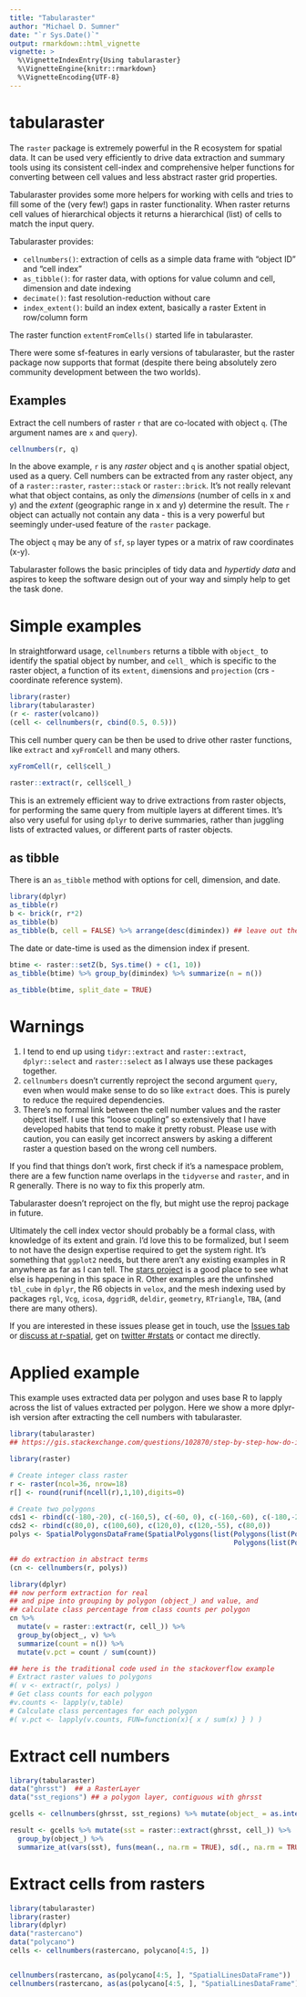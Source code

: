 ```yaml
---
title: "Tabularaster"
author: "Michael D. Sumner"
date: "`r Sys.Date()`"
output: rmarkdown::html_vignette
vignette: >
  %\VignetteIndexEntry{Using tabularaster}
  %\VignetteEngine{knitr::rmarkdown}
  %\VignetteEncoding{UTF-8}
---
```


# tabularaster

The `raster` package is extremely powerful in the R ecosystem for spatial data. It can be used very efficiently to 
drive data extraction and summary tools using its consistent cell-index and comprehensive helper functions for converting between cell values and less abstract raster grid properties. 

Tabularaster provides some more helpers for working with cells and tries to fill some of the (very few!) gaps in raster functionality. When raster returns cell values of hierarchical objects it returns a hierarchical (list) of cells to match the input query. 

Tabularaster provides: 

- `cellnumbers()`:  extraction of cells as a simple data frame with "object ID" and "cell index"
- `as_tibble()`:  for raster data, with options for value column and cell, dimension and date indexing
- `decimate()`: fast resolution-reduction without care
- `index_extent()`: build an index extent, basically a raster Extent in row/column form

The raster function `extentFromCells()` started life in tabularaster. 

There were some sf-features in early versions of tabularaster, but the raster
package now supports that format (despite there being absolutely zero community
development between the two worlds).

## Examples

Extract the cell numbers of raster `r` that are co-located with object `q`.
(The argument names are `x` and `query`).

```r
cellnumbers(r, q)
```

In the above example, `r` is any *raster* object and `q` is another spatial
object, used as a query. Cell numbers can be extracted from any raster object,
any of a `raster::raster`, `raster::stack` or `raster::brick`. It's not really
relevant what that object contains, as only the *dimensions* (number of cells in
x and y) and the *extent* (geographic range in x and y) determine the result.
The `r` object can actually not contain any data - this is a very powerful but
seemingly under-used feature of the `raster` package.

The object `q` may be any of `sf`, `sp` layer types or a matrix of raw coordinates (x-y). 

Tabularaster follows the basic principles of tidy data and *hypertidy data* and aspires to keep the software design out of your way and simply help to get the task done. 

# Simple examples

In straightforward usage, `cellnumbers` returns a tibble with `object_` to identify the spatial object by number, and `cell_` which is specific to the raster object, a function of its `extent`, `dim`ensions and `projection` (crs - coordinate reference system). 

```r
library(raster)
library(tabularaster)
(r <- raster(volcano))
(cell <- cellnumbers(r, cbind(0.5, 0.5)))
```

This cell number query can be then be used to drive other raster functions, like `extract` and `xyFromCell` and many others. 

```r
xyFromCell(r, cell$cell_)

raster::extract(r, cell$cell_)
```

This is an extremely efficient way to drive extractions from raster objects, for
performing the same query from multiple layers at different times. It's also
very useful for using `dplyr` to derive summaries, rather than juggling lists of
extracted values, or different parts of raster objects.

## as tibble

There is an `as_tibble` method with options for cell, dimension, and date. 

```r
library(dplyr)
as_tibble(r)
b <- brick(r, r*2)
as_tibble(b)
as_tibble(b, cell = FALSE) %>% arrange(desc(dimindex)) ## leave out the cell index
```

The date or date-time is used as the dimension index if present. 

```r
btime <- raster::setZ(b, Sys.time() + c(1, 10))
as_tibble(btime) %>% group_by(dimindex) %>% summarize(n = n())

as_tibble(btime, split_date = TRUE)

```


# Warnings

1. I tend to end up using `tidyr::extract` and `raster::extract`, `dplyr::select` and `raster::select` as I always use these packages together. 
2. `cellnumbers` doesn't currently reproject the second argument `query`, even when would make sense to do so like `extract` does. This is purely to reduce the required dependencies. 
3. There's no formal link between the cell number values and the raster object itself. I use this "loose coupling" so extensively that I have developed habits that tend to make it pretty robust. Please use with caution, you can easily get incorrect answers by asking a different raster a question based on the wrong cell numbers. 

If you find that things don't work, first check if it's a namespace problem,
there are a few function name overlaps in the `tidyverse` and `raster`, and in R
generally. There is no way to fix this properly atm.

Tabularaster doesn't reproject on the fly, but might use the reproj package in future. 

Ultimately the cell index vector should probably be a formal class, with
knowledge of its extent and grain. I'd love this to be formalized, but I seem to
not have the design expertise required to get the system right. It's something
that `ggplot2` needs, but there aren't any existing examples in R anywhere as
far as I can tell. The [stars project](https://github.com/r-spatial/stars)  is a
good place to see what else is happening in this space in R. Other examples are
the unfinshed `tbl_cube` in `dplyr`, the R6 objects in `velox`, and the mesh
indexing used by packages `rgl`, `Vcg`, `icosa`, `dggridR`, `deldir`,
`geometry`, `RTriangle`, `TBA`, (and there are many others).

If you are interested in these issues please get in touch, use the [Issues
tab](https://github.com/hypertidy/tabularaster/issues) or [discuss at
r-spatial](https://github.com/r-spatial/discuss), get on [twitter
#rstats](https://twitter.com/hashtag/rstats) or contact me directly.

# Applied example

This example uses extracted data per polygon and uses base R to lapply across
the list of values extracted per polygon. Here we show a more dplyr-ish version
after extracting the cell numbers with tabularaster.

```r
library(tabularaster)
## https://gis.stackexchange.com/questions/102870/step-by-step-how-do-i-extract-raster-values-from-polygon-overlay-with-q-gis-or

library(raster)

# Create integer class raster
r <- raster(ncol=36, nrow=18)
r[] <- round(runif(ncell(r),1,10),digits=0)

# Create two polygons
cds1 <- rbind(c(-180,-20), c(-160,5), c(-60, 0), c(-160,-60), c(-180,-20))
cds2 <- rbind(c(80,0), c(100,60), c(120,0), c(120,-55), c(80,0))
polys <- SpatialPolygonsDataFrame(SpatialPolygons(list(Polygons(list(Polygon(cds1)), 1), 
                                                       Polygons(list(Polygon(cds2)), 2))),data.frame(ID=c(1,2)))

## do extraction in abstract terms
(cn <- cellnumbers(r, polys))

library(dplyr)
## now perform extraction for real
## and pipe into grouping by polygon (object_) and value, and
## calculate class percentage from class counts per polygon
cn %>% 
  mutate(v = raster::extract(r, cell_)) %>% 
  group_by(object_, v) %>% 
  summarize(count = n()) %>% 
  mutate(v.pct = count / sum(count)) 

## here is the traditional code used in the stackoverflow example
# Extract raster values to polygons                             
#( v <- extract(r, polys) )
# Get class counts for each polygon
#v.counts <- lapply(v,table)
# Calculate class percentages for each polygon
#( v.pct <- lapply(v.counts, FUN=function(x){ x / sum(x) } ) )


```

# Extract cell numbers

```r
library(tabularaster)
data("ghrsst")  ## a RasterLayer
data("sst_regions") ## a polygon layer, contiguous with ghrsst

gcells <- cellnumbers(ghrsst, sst_regions) %>% mutate(object_ = as.integer(object_))

result <- gcells %>% mutate(sst = raster::extract(ghrsst, cell_)) %>% 
  group_by(object_) %>% 
  summarize_at(vars(sst), funs(mean(., na.rm = TRUE), sd(., na.rm = TRUE), length))


```

# Extract cells from rasters 

```r
library(tabularaster)
library(raster)
library(dplyr)
data("rastercano")
data("polycano")
cells <- cellnumbers(rastercano, polycano[4:5, ])


cellnumbers(rastercano, as(polycano[4:5, ], "SpatialLinesDataFrame"))
cellnumbers(rastercano, as(as(polycano[4:5, ], "SpatialLinesDataFrame"), "SpatialPointsDataFrame"))
```

